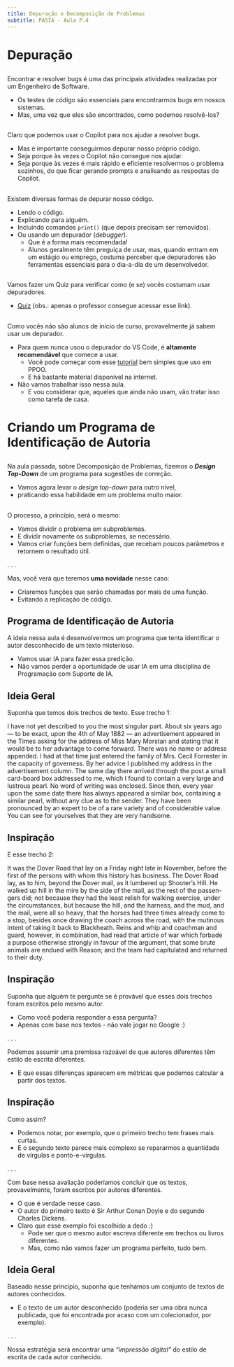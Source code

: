 ```yaml
---
title: Depuração e Decomposição de Problemas
subtitle: PASIA - Aula P.4
---
```


# Depuração {background-color="#40666e"}

##

Encontrar e resolver bugs é uma das principais atividades realizadas por um Engenheiro de Software.

- Os testes de código são essenciais para encontrarmos bugs em nossos sistemas.
- Mas, uma vez que eles são encontrados, como podemos resolvê-los?

##

Claro que podemos usar o Copilot para nos ajudar a resolver bugs.

- Mas é importante conseguirmos depurar nosso próprio código.
- Seja porque às vezes o Copilot não consegue nos ajudar.
- Seja porque às vezes é mais rápido e eficiente resolvermos o problema sozinhos, do que ficar
  gerando prompts e analisando as respostas do Copilot.

##

Existem diversas formas de depurar nosso código.

- Lendo o código.
- Explicando para alguém.
- Incluindo comandos `print()` (que depois precisam ser removidos).
- Ou usando um depurador (_debugger_).
  - Que é a forma mais recomendada!
  - Alunos geralmente têm preguiça de usar, mas, quando entram em um estágio ou emprego, costuma perceber que
    depuradores são ferramentas essenciais para o dia-a-dia de um desenvolvedor.

##

Vamos fazer um Quiz para verificar como (e se) vocês costumam usar depuradores.

- [Quiz](https://www.polleverywhere.com/activities?folder=20270545) (obs.: apenas o professor consegue acessar esse link).

##

Como vocês não são alunos de início de curso, provavelmente já sabem usar um depurador.

- Para quem nunca usou o depurador do VS Code, é **altamente recomendável** que comece a usar.
  - Você pode começar com esse [tutorial](https://scribehow.com/viewer/Usando_Debugger_do_VS_Code__8ggh8wtURoivTHc4W6pGDg) bem simples que uso em PPOO.
  - E há bastante material disponível na internet.
- Não vamos trabalhar isso nessa aula.
  - E vou considerar que, aqueles que ainda não usam, vão tratar isso como tarefa de casa.


# Criando um Programa de Identificação de Autoria {background-color="#40666e"}

##

Na aula passada, sobre [Decomposição de Problemas]{.alert}, fizemos o **_Design Top-Down_**
de um programa para sugestões de correção.

- Vamos agora levar o _design top-down_ para outro nível,
- praticando essa habilidade em um problema muito maior.

##

O processo, a princípio, será o mesmo:

- Vamos dividir o problema em subproblemas.
- E dividir novamente os subproblemas, se necessário.
- Vamos criar funções bem definidas, que recebam poucos parâmetros e retornem o resultado útil.

. . .

Mas, você verá que teremos **uma novidade** nesse caso:

- Criaremos funções que serão chamadas por mais de uma função.
- Evitando a [replicação de código]{.alert}.

## Programa de Identificação de Autoria

A ideia nessa aula é desenvolvermos um programa que tenta identificar o 
autor desconhecido de um texto misterioso.

- Vamos usar IA para fazer essa predição.
- Não vamos perder a oportunidade de  usar IA em uma disciplina de Programação com Suporte de IA.

## Ideia Geral

Suponha que temos dois trechos de texto. Esse trecho 1:

::: {.fontsize80}
I have not yet described to you the most singular part. About six years
ago — to be exact, upon the 4th of May 1882 — an advertisement appeared in the
Times asking for the address of Miss Mary Morstan and stating that it would be
to her advantage to come forward. There was no name or address appended. I
had at that time just entered the family of Mrs. Cecil Forrester in the capacity of
governess. By her advice I published my address in the advertisement column.
The same day there arrived through the post a small card-board box addressed
to me, which I found to contain a very large and lustrous pearl. No word of writing 
was enclosed. Since then, every year upon the same date there has always
appeared a similar box, containing a similar pearl, without any clue as to the
sender. They have been pronounced by an expert to be of a rare variety and of
considerable value. You can see for yourselves that they are very handsome.
:::

## Inspiração

E esse trecho 2:

::: {.fontsize80}
It was the Dover Road that lay on a Friday night late in November,
before the first of the persons with whom this history has business. The Dover
Road lay, as to him, beyond the Dover mail, as it lumbered up Shooter’s Hill.
He walked up hill in the mire by the side of the mail, as the rest of the passen-
gers did; not because they had the least relish for walking exercise, under the
circumstances, but because the hill, and the harness, and the mud, and the
mail, were all so heavy, that the horses had three times already come to a stop,
besides once drawing the coach across the road, with the mutinous intent of
taking it back to Blackheath. Reins and whip and coachman and guard, however, 
in combination, had read that article of war which forbade a purpose otherwise 
strongly in favour of the argument, that some brute animals are endued
with Reason; and the team had capitulated and returned to their duty.
:::

## Inspiração

Suponha que alguém te pergunte se é provável que esses dois trechos foram escritos
pelo mesmo autor.

- Como você poderia responder a essa pergunta?
- Apenas com base nos textos - não vale jogar no Google :)

. . .

Podemos assumir uma premissa razoável de que autores diferentes têm estilo de escrita diferentes.

- E que essas diferenças aparecem em métricas que podemos calcular a partir dos textos.

## Inspiração

Como assim?

- Podemos notar, por exemplo, que o primeiro trecho tem frases mais curtas.
- E o segundo texto parece mais complexo se repararmos a quantidade de vírgulas e ponto-e-vírgulas.

. . .

Com base nessa avaliação poderíamos concluir que os textos, provavelmente, foram escritos por autores diferentes.

- O que é verdade nesse caso.
- O autor do primeiro texto é Sir Arthur Conan Doyle e do segundo Charles Dickens.
- Claro que esse exemplo foi escolhido a dedo :)
  - Pode ser que o mesmo autor escreva diferente em trechos ou livros diferentes.
  - Mas, como não vamos fazer um programa perfeito, tudo bem.

## Ideia Geral

Baseado nesse princípio, suponha que tenhamos um conjunto de textos de autores conhecidos.

- E o texto de um autor desconhecido (poderia ser uma obra nunca publicada, que foi encontrada por acaso com um colecionador, por exemplo).

. . .

Nossa estratégia será encontrar uma _"impressão digital"_ do estilo de escrita de cada autor conhecido.